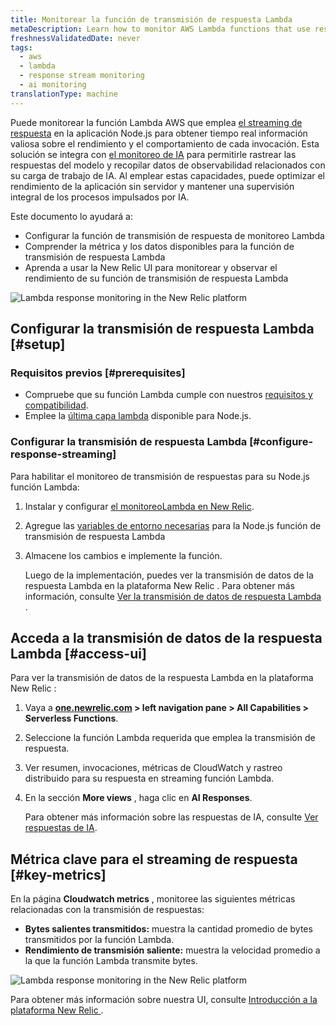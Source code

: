 ```yaml
---
title: Monitorear la función de transmisión de respuesta Lambda
metaDescription: Learn how to monitor AWS Lambda functions that use response streaming in the New Relic.
freshnessValidatedDate: never
tags:
  - aws
  - lambda
  - response stream monitoring
  - ai monitoring
translationType: machine
---
```


Puede monitorear la función Lambda AWS que emplea [el streaming de respuesta](https://aws.amazon.com/blogs/compute/introducing-aws-lambda-response-streaming/) en la aplicación Node.js para obtener tiempo real información valiosa sobre el rendimiento y el comportamiento de cada invocación. Esta solución se integra con [el monitoreo de IA](/docs/ai-monitoring/intro-to-ai-monitoring/) para permitirle rastrear las respuestas del modelo y recopilar datos de observabilidad relacionados con su carga de trabajo de IA. Al emplear estas capacidades, puede optimizar el rendimiento de la aplicación sin servidor y mantener una supervisión integral de los procesos impulsados por IA.

Este documento lo ayudará a:

* Configurar la función de transmisión de respuesta de monitoreo Lambda
* Comprender la métrica y los datos disponibles para la función de transmisión de respuesta Lambda
* Aprenda a usar la New Relic UI para monitorear y observar el rendimiento de su función de transmisión de respuesta Lambda

<img title="New Relic AI Responses page" alt="Lambda response monitoring in the New Relic platform" src="/images/ss-ai-response-page.gif" />

## Configurar la transmisión de respuesta Lambda [#setup]

### Requisitos previos [#prerequisites]

* Compruebe que su función Lambda cumple con nuestros [requisitos y compatibilidad](/docs/serverless-function-monitoring/aws-lambda-monitoring/instrument-lambda-function/compatibility-requirement-lambda-monitoring).
* Emplee la [última capa lambda](https://layers.newrelic-external.com) disponible para Node.js.

### Configurar la transmisión de respuesta Lambda [#configure-response-streaming]

Para habilitar el monitoreo de transmisión de respuestas para su Node.js función Lambda:

1. Instalar y configurar [el monitoreoLambda en New Relic](/docs/serverless-function-monitoring/aws-lambda-monitoring/instrument-lambda-function/configure-serverless-aws-monitoring).

2. Agregue las [variables de entorno necesarias](/docs/serverless-function-monitoring/aws-lambda-monitoring/instrument-lambda-function/env-variables-lambda) para la Node.js función de transmisión de respuesta Lambda

3. Almacene los cambios e implemente la función.

   Luego de la implementación, puedes ver la transmisión de datos de la respuesta Lambda en la plataforma New Relic . Para obtener más información, consulte [Ver la transmisión de datos de respuesta Lambda ](#view-response-streaming-data).

## Acceda a la transmisión de datos de la respuesta Lambda [#access-ui]

Para ver la transmisión de datos de la respuesta Lambda en la plataforma New Relic :

1. Vaya a <DNT>**[one.newrelic.com](https://one.newrelic.com) &gt; left navigation pane &gt; All Capabilities &gt; Serverless Functions**</DNT>.

2. Seleccione la función Lambda requerida que emplea la transmisión de respuesta.

3. Ver resumen, invocaciones, métricas de CloudWatch y rastreo distribuido para su respuesta en streaming función Lambda.

4. En la sección **More views** , haga clic en **AI Responses**.

   Para obtener más información sobre las respuestas de IA, consulte [Ver respuestas de IA](/docs/ai-monitoring/explore-ai-data/view-ai-responses).

## Métrica clave para el streaming de respuesta [#key-metrics]

En la página **Cloudwatch metrics** , monitoree las siguientes métricas relacionadas con la transmisión de respuestas:

* **Bytes salientes transmitidos:** muestra la cantidad promedio de bytes transmitidos por la función Lambda.
* **Rendimiento de transmisión saliente:** muestra la velocidad promedio a la que la función Lambda transmite bytes.

<img title="New Relic AI Responses page" alt="Lambda response monitoring in the New Relic platform" src="/images/ss-ai-response.webp" />

Para obtener más información sobre nuestra UI, consulte [Introducción a la plataforma New Relic ](/docs/new-relic-solutions/new-relic-one/introduction-new-relic-platform).
